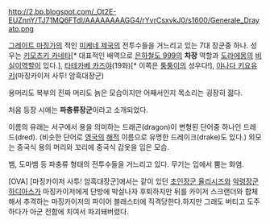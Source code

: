 http://2.bp.blogspot.com/_Ot2E-EUZnnY/TJ71MQ6FTdI/AAAAAAAAGG4/rYvrCsxvkJ0/s1600/Generale_Drayato.png

[[그레이트 마징가]]의 적인 [[미케네 제국]]의 전투수들을 거느리고 있는 7대 장군중 하나. 성우는 [[키모츠키 카네타]][* 대표적인 배역으로 [[은하철도 999]]의 '''차장''' 역할과 [[도라에몽]]의 [[비실이]]역할이 있다.], [[타테카베 카즈야]](19화)[* 이쪽은 [[퉁퉁이]]의 성우다!], [[야나다 키요유키]](마징카이저 사투! 암흑대장군)

용머리도 복부의 진짜 머리도 늙은 모습이지만 어째서인지 목소리는 굉장히 젊다.

처음 등장 시에는 '''파충류장군'''이라고 소개되었다.

이름의 유래는 서구에서 용을 의미하는 드래곤(dragon)이 변형된 단어중 하나인 드레드(dred).
(비슷한 단어로 [[영국]]의 [[해적]] 이름으로 유명한 드레이크(drake)도 있다.)
외모는 중국식 용의 머리와 꼬리에 중국식 갑옷을 입은 모습.

뱀, 도마뱀 등 파충류 형태의 전투수들을 거느리고 있다. 무기는 입에서 뿜는 화염.

[OVA] [마징카이저 사투! 암흑대장군]에서는 같이 있던 [[초인장군 율리시즈]]와 [[악령장군 하디아스]]가 마징카이저에게 단방에 박살나자 후퇴하지만 뒤를 카이저 스크랜더와 합체해서 추격하는 마징카이저의 파이어 블래스터에 직격당한다.하지만 그래도 버티고 도주하다가 아군 전함에 치여서 파괴돼버렸다.

